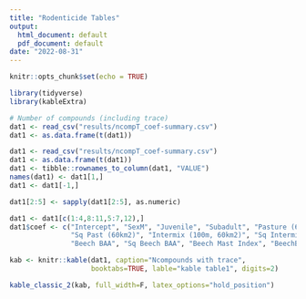 ```yaml
---
title: "Rodenticide Tables"
output:
  html_document: default
  pdf_document: default
date: "2022-08-31"
---
```


```r
knitr::opts_chunk$set(echo = TRUE)
```

```r
library(tidyverse)
library(kableExtra)

# Number of compounds (including trace)
dat1 <- read_csv("results/ncompT_coef-summary.csv")
dat1 <- as.data.frame(t(dat1))

dat1 <- read_csv("results/ncompT_coef-summary.csv")
dat1 <- as.data.frame(t(dat1))
dat1 <- tibble::rownames_to_column(dat1, "VALUE")
names(dat1) <- dat1[1,]
dat1 <- dat1[-1,]

dat1[2:5] <- sapply(dat1[2:5], as.numeric)

dat1 <- dat1[c(1:4,8:11,5:7,12),]
dat1$coef <- c("Intercept", "SexM", "Juvenile", "Subadult", "Pasture (60km2)",
               "Sq Past (60km2)", "Intermix (100m, 60km2)", "Sq Intermix", 
               "Beech BAA", "Sq Beech BAA", "Beech Mast Index", "BeechBAA x BMI")

```


```r
kab <- knitr::kable(dat1, caption="Ncompounds with trace",
                    booktabs=TRUE, lable="kable table1", digits=2)

kable_classic_2(kab, full_width=F, latex_options="hold_position")
```

